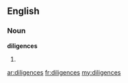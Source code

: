 ==English==

===Noun===
'''diligences'''

# {{plural of|[[diligence]]}}

[[ar:diligences]]
[[fr:diligences]]
[[my:diligences]]
